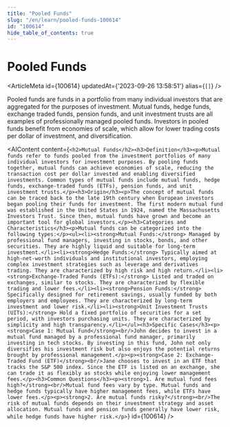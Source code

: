 ```yaml
---
title: "Pooled Funds"
slug: "/en/learn/pooled-funds-100614"
id: "100614"
hide_table_of_contents: true
---
```



# Pooled Funds

<ArticleMeta id={100614} updatedAt={'2023-09-26 13:58:51'} alias={`[]`} />
<div className='border-solid border-b border-t-0 my-4 border-[var(--ifm-color-gray-300)]' />

Pooled funds are funds in a portfolio from many individual investors that are aggregated for the purposes of investment. Mutual funds, hedge funds, exchange traded funds, pension funds, and unit investment trusts are all examples of professionally managed pooled funds. Investors in pooled funds benefit from economies of scale, which allow for lower trading costs per dollar of investment, and diversification.

<AIContent content={`<h2>Mutual Funds</h2><h3>Definition</h3><p>Mutual funds refer to funds pooled from the investment portfolios of many individual investors for investment purposes. By pooling funds together, mutual funds can achieve economies of scale, reducing the transaction cost per dollar invested and enabling diversified investments. Common types of mutual funds include mutual funds, hedge funds, exchange-traded funds (ETFs), pension funds, and unit investment trusts.</p><h3>Origin</h3><p>The concept of mutual funds can be traced back to the late 19th century when European investors began pooling their funds for investment. The first modern mutual fund was established in the United States in 1924, named the Massachusetts Investors Trust. Since then, mutual funds have grown and become an important tool for global investors.</p><h3>Categories and Characteristics</h3><p>Mutual funds can be categorized into the following types:</p><ul><li><strong>Mutual Funds:</strong> Managed by professional fund managers, investing in stocks, bonds, and other securities. They are highly liquid and suitable for long-term investment.</li><li><strong>Hedge Funds:</strong> Typically aimed at high-net-worth individuals and institutional investors, employing complex investment strategies such as leverage and derivatives trading. They are characterized by high risk and high return.</li><li><strong>Exchange-Traded Funds (ETFs):</strong> Listed and traded on exchanges, similar to stocks. They are characterized by flexible trading and lower fees.</li><li><strong>Pension Funds:</strong> Specifically designed for retirement savings, usually funded by both employers and employees. They are characterized by long-term investment and lower risk.</li><li><strong>Unit Investment Trusts (UITs):</strong> Hold a fixed portfolio of securities for a set period, with investors purchasing units. They are characterized by simplicity and high transparency.</li></ul><h3>Specific Cases</h3><p><strong>Case 1: Mutual Fund</strong><br/>John decides to invest in a mutual fund managed by a professional fund manager, primarily investing in tech stocks. By investing in this fund, John not only diversifies his investment risk but also enjoys the potential returns brought by professional management.</p><p><strong>Case 2: Exchange-Traded Fund (ETF)</strong><br/>Jane chooses to invest in an ETF that tracks the S&P 500 index. Since the ETF is listed on an exchange, she can trade it as flexibly as stocks while enjoying lower management fees.</p><h3>Common Questions</h3><p><strong>1. Are mutual fund fees high?</strong><br/>Mutual fund fees vary by type. Mutual funds and hedge funds typically have higher management fees, while ETFs have lower fees.</p><p><strong>2. Are mutual funds risky?</strong><br/>The risk of mutual funds depends on their investment strategy and asset allocation. Mutual funds and pension funds generally have lower risk, while hedge funds have higher risk.</p>`} id={100614} />

